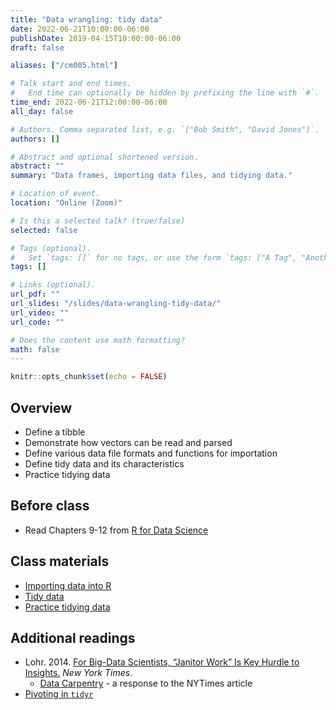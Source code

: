 ```yaml
---
title: "Data wrangling: tidy data"
date: 2022-06-21T10:00:00-06:00
publishDate: 2019-04-15T10:00:00-06:00
draft: false

aliases: ["/cm005.html"]

# Talk start and end times.
#   End time can optionally be hidden by prefixing the line with `#`.
time_end: 2022-06-21T12:00:00-06:00
all_day: false

# Authors. Comma separated list, e.g. `["Bob Smith", "David Jones"]`.
authors: []

# Abstract and optional shortened version.
abstract: ""
summary: "Data frames, importing data files, and tidying data."

# Location of event.
location: "Online (Zoom)"

# Is this a selected talk? (true/false)
selected: false

# Tags (optional).
#   Set `tags: []` for no tags, or use the form `tags: ["A Tag", "Another Tag"]` for one or more tags.
tags: []

# Links (optional).
url_pdf: ""
url_slides: "/slides/data-wrangling-tidy-data/"
url_video: ""
url_code: ""

# Does the content use math formatting?
math: false
---
```


```r
knitr::opts_chunk$set(echo = FALSE)
```

## Overview

* Define a tibble
* Demonstrate how vectors can be read and parsed
* Define various data file formats and functions for importation
* Define tidy data and its characteristics
* Practice tidying data

## Before class

* Read Chapters 9-12 from [R for Data Science](http://r4ds.had.co.nz/)

## Class materials

* [Importing data into R](/notes/importing-data/)
* [Tidy data](/notes/tidy-data/)
* [Practice tidying data](/notes/tidy-exercise/)

## Additional readings

* Lohr. 2014. [For Big-Data Scientists, "Janitor Work" Is Key Hurdle to Insights.](http://www.nytimes.com/2014/08/18/technology/for-big-data-scientists-hurdle-to-insights-is-janitor-work.html?_r=0) *New York Times*.
    * [Data Carpentry](http://www.mimno.org/articles/carpentry/) - a response to the NYTimes article
* [Pivoting in `tidyr`](https://tidyr.tidyverse.org/articles/pivot.html)
